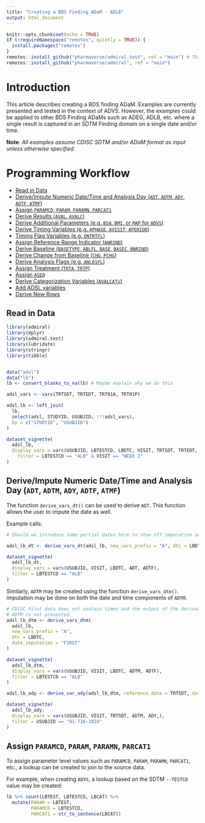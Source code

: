 ```yaml
---
title: "Creating a BDS Finding ADaM - ADLB"
output: html_document
---
```


```r
knitr::opts_chunk$set(echo = TRUE)
if (!requireNamespace("remotes", quietly = TRUE)) {
  install.packages("remotes")
}
remotes::install_github("pharmaverse/admiral.test", ref = "main") # This is a required dependency of {admiral}
remotes::install_github("pharmaverse/admiral", ref = "main")
```

# Introduction

This article describes creating a BDS finding ADaM. Examples are currently 
presented and tested in the context of ADVS.  However, the examples could be
applied to other BDS Finding ADaMs such as ADEG, ADLB, etc. where a single 
result is captured in an SDTM Finding domain on a single date and/or time.

**Note**: *All examples assume CDISC SDTM and/or ADaM format as input unless 
otherwise specified.*

# Programming Workflow

* [Read in Data](#readdata)
* [Derive/Impute Numeric Date/Time and Analysis Day (`ADT`, `ADTM`, `ADY`, `ADTF`, `ATMF`)](#datetime)
* [Assign `PARAMCD`, `PARAM`, `PARAMN`, `PARCAT1`](#paramcd)
* [Derive Results (`AVAL`, `AVALC`)](#aval)
* [Derive Additional Parameters (e.g. `BSA`, `BMI`, or `MAP` for `ADVS`)](#derive_param)
* [Derive Timing Variables (e.g. `APHASE`, `AVISIT`, `APERIOD`)](#timing)
* [Timing Flag Variables (e.g. `ONTRTFL`)](#timingflag)
* [Assign Reference Range Indicator (`ANRIND`)](#referencerange)
* [Derive Baseline (`BASETYPE`, `ABLFL`, `BASE`, `BASEC`, `BNRIND`)](#baseline)
* [Derive Change from Baseline (`CHG`, `PCHG`)](#bchange)
* [Derive Analysis Flags (e.g. `ANL01FL`)](#analysisrec)
* [Assign Treatment (`TRTA`, `TRTP`)](#treatment)
* [Assign `ASEQ`](#aseq)
* [Derive Categorization Variables (`AVALCATx`)](#cat)
* [Add ADSL variables](#adsl_vars)
* [Derive New Rows](#additional)

## Read in Data {#readdata}

```r
library(admiral)
library(dplyr)
library(admiral.test)
library(lubridate)
library(stringr)
library(tibble)


data("adsl")
data("lb")
lb <- convert_blanks_to_na(lb) # Maybe explain why we do this
```

```r
adsl_vars <- vars(TRTSDT, TRTEDT, TRT01A, TRT01P)

adsl_lb <- left_join(
  lb,
  select(adsl, STUDYID, USUBJID, !!!adsl_vars),
  by = c("STUDYID", "USUBJID")
)
```


 
```r
dataset_vignette(
  adsl_lb, 
  display_vars = vars(USUBJID, LBTESTCD, LBDTC, VISIT, TRTSDT, TRTEDT, TRT01A, TRT01P),
    filter = LBTESTCD == "ALB" & VISIT == "WEEK 2"
)
```

## Derive/Impute Numeric Date/Time and Analysis Day (`ADT`, `ADTM`, `ADY`, `ADTF`, `ATMF`) {#datetime}

The function `derive_vars_dt()` can be used to derive `ADT`. This function allows 
the user to impute the date as well.

Example calls:

```r

# Should we introduce some partial dates here to show off impuration and preserve functions?

adsl_lb_dt <- derive_vars_dt(adsl_lb, new_vars_prefix = "A", dtc = LBDTC)
```


```r
dataset_vignette(
  adsl_lb_dt, 
  display_vars = vars(USUBJID, VISIT, LBDTC, ADT, ADTF),
  filter = LBTESTCD == "ALB"
)
```

Similarly, `ADTM` may be created using the function `derive_vars_dtm()`. 
Imputation may be done on both the date and time components of `ADTM`.

```r
# CDISC Pilot data does not contain times and the output of the derivation
# ADTM is not presented.
adsl_lb_dtm <- derive_vars_dtm(
  adsl_lb, 
  new_vars_prefix = "A", 
  dtc = LBDTC, 
  date_imputation = "FIRST"
)
```


```r
dataset_vignette(
  adsl_lb_dtm, 
  display_vars = vars(USUBJID, VISIT, LBDTC, ADTM, ADTF),
  filter = LBTESTCD == "ALB"
)

```

```r
adsl_lb_ady <- derive_var_ady(adsl_lb_dtm, reference_date = TRTSDT, date = ADTM)

```


```r
dataset_vignette(
  adsl_lb_ady, 
  display_vars = vars(USUBJID, VISIT, TRTSDT, ADTM, ADY,),
  filter = USUBJID == "01-716-1024"
)
```


## Assign `PARAMCD`, `PARAM`, `PARAMN`, `PARCAT1` {#paramcd}

To assign parameter level values such as `PARAMCD`, `PARAM`, `PARAMN`, `PARCAT1`,
etc., a lookup can be created to join to the source data.

For example, when creating `ADVS`, a lookup based on the SDTM `--TESTCD` value 
may be created:

```r
lb %>% count(LBTEST, LBTESTCD, LBCAT) %>% 
  mutate(PARAM = LBTEST,
         PARAMCD = LBTESTCD,
         PARCAT1 = str_to_sentence(LBCAT))

```



